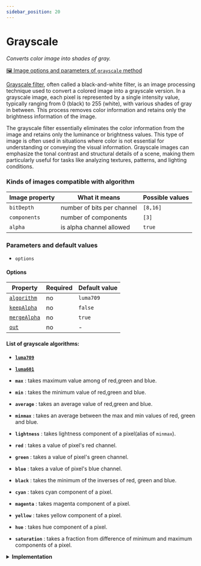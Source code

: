 ```yaml
---
sidebar_position: 20
---
```



# Grayscale

_Converts color image into shades of gray._

[🖼️ Image options and parameters of `grayscale` method](https://api.image-js.org/classes/index.Image.html#grey)

[Grayscale filter](https://en.wikipedia.org/wiki/Grayscale 'Wikipedia link on grayscale filter'), often called a black-and-white filter, is an image processing technique used to convert a colored image into a grayscale version. In a grayscale image, each pixel is represented by a single intensity value, typically ranging from 0 (black) to 255 (white), with various shades of gray in between. This process removes color information and retains only the brightness information of the image.

<GrayDemo />

The grayscale filter essentially eliminates the color information from the image and retains only the luminance or brightness values. This type of image is often used in situations where color is not essential for understanding or conveying the visual information. Grayscale images can emphasize the tonal contrast and structural details of a scene, making them particularly useful for tasks like analyzing textures, patterns, and lighting conditions.

### Kinds of images compatible with algorithm

| Image property | What it means              | Possible values |
| -------------- | -------------------------- | --------------- |
| `bitDepth`     | number of bits per channel | `[8,16]`        |
| `components`   | number of components       | `[3]`           |
| `alpha`        | is alpha channel allowed   | `true`          |

### Parameters and default values

- `options`

#### Options

| Property                                                                              | Required | Default value |
| ------------------------------------------------------------------------------------- | -------- | ------------- |
| [`algorithm`](https://api.image-js.org/variables/index.GreyAlgorithm.html)            | no       | `luma709`     |
| [`keepAlpha`](https://api.image-js.org/interfaces/index.GreyOptions.html#keepAlpha)   | no       | `false`       |
| [`mergeAlpha`](https://api.image-js.org/interfaces/index.GreyOptions.html#mergeAlpha) | no       | `true`        |
| [`out`](https://api.image-js.org/interfaces/index.GreyOptions.html#out)               | no       | -             |

#### List of grayscale algorithms:

- **[`luma709`](<https://en.wikipedia.org/wiki/Luma_(video)>)**

- **[`luma601`](<https://en.wikipedia.org/wiki/Luma_(video)>)**

- **`max`** : takes maximum value among of red,green and blue.

- **`min`** : takes the minimum value of red,green and blue.

- **`average`** : takes an average value of red,green and blue.

- **`minmax`** : takes an average between the max and min values of red, green and blue.

- **`lightness`** : takes lightness component of a pixel(alias of `minmax`).

- **`red`** : takes a value of pixel's red channel.

- **`green`** : takes a value of pixel's green channel.

- **`blue`** : takes a value of pixel's blue channel.

- **`black`** : takes the minimum of the inverses of red, green and blue.

- **`cyan`** : takes cyan component of a pixel.

- **`magenta`** : takes magenta component of a pixel.

- **`yellow`** : takes yellow component of a pixel.

- **`hue`** : takes hue component of a pixel.

- **`saturation`** : takes a fraction from difference of minimum and maximum components of a pixel.

<details>
<summary>
<b>Implementation</b>
</summary>

Here's how grayscale filter is implemented in ImageJS:

_Color Channel Separation_: If the image is in color (composed of red, green, and blue channels), the grayscale filter typically processes each color channel separately. This is done to ensure that the brightness values are determined from the original color intensities.

_Pixel Transformation_: For each pixel in each color channel (red, green, and blue), a transformation is applied to calculate its grayscale intensity value. A common approach is to calculate the weighted average of the color channels' intensities, but there are multiple algorithms available for usage.

_Applying intensity_: After calculating the grayscale intensity, the resulting value is then assigned to a new copy of an image. Depending whether user keeps alpha or merges it, the value is calculated differently.

</details>
